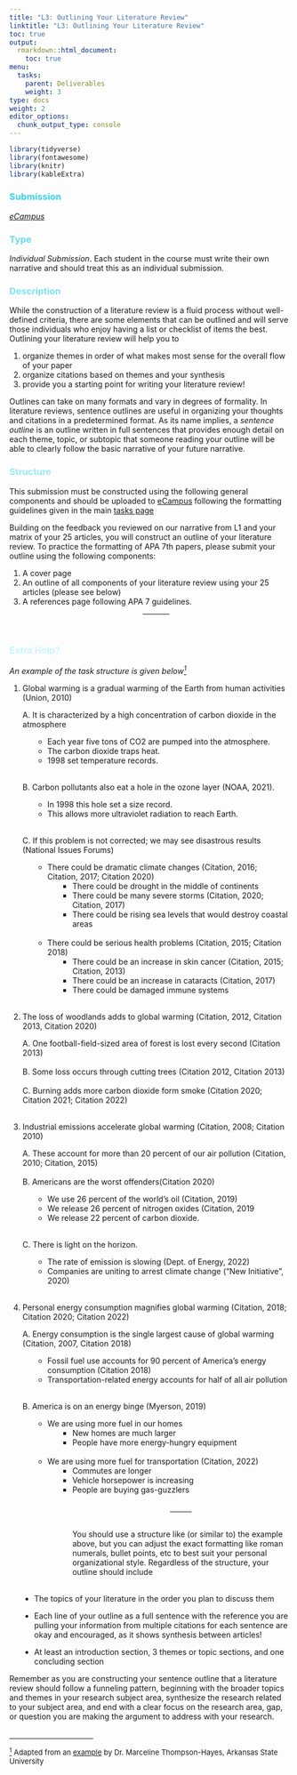 ```yaml
---
title: "L3: Outlining Your Literature Review"
linktitle: "L3: Outlining Your Literature Review"
toc: true
output:
  rmarkdown::html_document:
    toc: true
menu:
  tasks:
    parent: Deliverables
    weight: 3
type: docs
weight: 2
editor_options: 
  chunk_output_type: console
---
```


<style>
ul {
    margin-left: 1.5em
}

#center {

text-align: center;

}
</style>

```r
library(tidyverse)
library(fontawesome)
library(knitr)
library(kableExtra)
```

### <span style="color:#35d6ed">Submission</span>
<i>[eCampus](https://ecampus.wvu.edu)</i>

### <span style="color:#65ddef">Type</span>

<i>Individual Submission</i>. Each student in the course must write their own narrative and should treat this as an individual submission. 

### <span style="color:#7ae5f5">Description</span>

While the construction of a literature review is a fluid process without well-defined criteria, there are some elements that can be outlined and will serve those individuals who enjoy having a list or checklist of items the best. Outlining your literature review will help you to 

1. organize themes in order of what makes most sense for the overall flow of your paper
2. organize citations based on themes and your synthesis
3. provide you a starting point for writing your literature review!  

Outlines can take on many formats and vary in degrees of formality. In literature reviews, sentence outlines are useful in organizing your thoughts and citations in a predetermined format. As its name implies, a *sentence outline* is an outline written in full sentences that provides enough detail on each theme, topic, or subtopic that someone reading your outline will be able to clearly follow the basic narrative of your future narrative.

### <span style="color:#97ebf4">Structure</span>

This submission must be constructed using the following general components and should be uploaded to [eCampus](https://ecampus.wvu.edu/) following the formatting guidelines given in the main [tasks page](/tasks/#formatting)

Building on the feedback you reviewed on our narrative from L1 and your matrix of your 25 articles, you will construct an outline of your literature review. To practice the formatting of APA 7th papers, please submit your outline using the following components:

1. A cover page
2. An outline of all components of your literature review using your 25 articles (please see below)
3. A references page following APA 7 guidelines. 
<br>
<center>
<hr style="width:10%"> 
</center>
<br>

### <span style="color:#c9f6ff">Extra Help?</span>

<i>An example of the task structure is given below<a href="#1"><sup>1</sup></a></i>

1. Global warming is a gradual warming of the Earth from human activities (Union, 2010)
    
    A. It is characterized by a high concentration of carbon dioxide in the atmosphere 
      + Each year five tons of CO2 are pumped into the atmosphere.
      + The carbon dioxide traps heat.
      + 1998 set temperature records.
    <br>
    <br>
    
    B. Carbon pollutants also eat a hole in the ozone layer (NOAA, 2021).
      + In 1998 this hole set a size record.
      + This allows more ultraviolet radiation to reach Earth.
    <br>
    <br>
    
    C. If this problem is not corrected; we may see disastrous results (National Issues Forums)
      + There could be dramatic climate changes (Citation, 2016; Citation, 2017; Citation 2020)
        + There could be drought in the middle of continents
        + There could be many severe storms (Citation, 2020; Citation, 2017)
        + There could be rising sea levels that would destroy coastal areas
    <br>
    <br>
    
      + There could be serious health problems (Citation, 2015; Citation 2018)
        + There could be an increase in skin cancer (Citation, 2015; Citation, 2013) 
        + There could be an increase in cataracts (Citation, 2017) 
        + There could be damaged immune systems
    <br>
    <br>
    
2. The loss of woodlands adds to global warming (Citation, 2012, Citation 2013, Citation 2020)
  
    A. One football-field-sized area of forest is lost every second (Citation 2013)
    <br>
    <br>
    B. Some loss occurs through cutting trees (Citation 2012, Citation 2013)
    <br>
    <br>
    C. Burning adds more carbon dioxide form smoke (Citation 2020; Citation 2021; Citation 2022)
    <br>
    <br>
    
3. Industrial emissions accelerate global warming (Citation, 2008; Citation 2010)
  
    A. These account for more than 20 percent of our air pollution (Citation, 2010; Citation, 2015)
    <br>
    <br>
    B. Americans are the worst offenders(Citation 2020)
      + We use 26 percent of the world’s oil (Citation, 2019)
      + We release 26 percent of nitrogen oxides (Citation, 2019
      + We release 22 percent of carbon dioxide.
    <br>
    <br>
    
    C. There is light on the horizon.
      + The rate of emission is slowing (Dept. of Energy, 2022)
      + Companies are uniting to arrest climate change (“New Initiative”, 2020)
    <br>
    <br>
    
4. Personal energy consumption magnifies global warming (Citation, 2018; Citation 2020; Citation 2022)

    A. Energy consumption is the single largest cause of global warming (Citation, 2007, Citation 2018) 
      + Fossil fuel use accounts for 90 percent of America’s energy consumption (Citation 2018)
      + Transportation-related energy accounts for half of all air pollution
    <br>
    <br>
    
    B. America is on an energy binge (Myerson, 2019)
      + We are using more fuel in our homes
        + New homes are much larger
        + People have more energy-hungry equipment
    <br>
    <br>
      + We are using more fuel for transportation (Citation, 2022) 
        + Commutes are longer
        + Vehicle horsepower is increasing
        + People are buying gas-guzzlers
<br>
<br>
<center>
<hr style="width:10%"> 
</center>
<br>
You should use a structure like (or similar to) the example above, but you can adjust the exact formatting like roman numerals, bullet points, etc to best suit your personal organizational style. Regardless of the structure, your outline should include 
<br>
<br>

+ The topics of your literature in the order you plan to discuss them

+ Each line of your outline as a full sentence with the reference you are pulling your information from multiple citations for each sentence are okay and encouraged, as it shows synthesis between articles! 

+ At least an introduction section, 3 themes or topic sections, and one concluding section

Remember as you are constructing your sentence outline that a literature review should follow a funneling pattern, beginning with the broader topics and themes in your research subject area, synthesize the research related to your subject area, and end with a clear focus on the research area, gap, or question you are making the argument to address with your research. 
<br>
<br>
<hr style="width:30%;text-align:left;margin-left:0">

<font size="-1"><a id="1" href="#" onclick="history.back();"><sup>1</sup></a> Adapted from an <a href="http://clt.astate.edu/mhayes/exampleoutline.htm" target="_blank"> example</a> by Dr. Marceline Thompson-Hayes, Arkansas State University</a></font>

